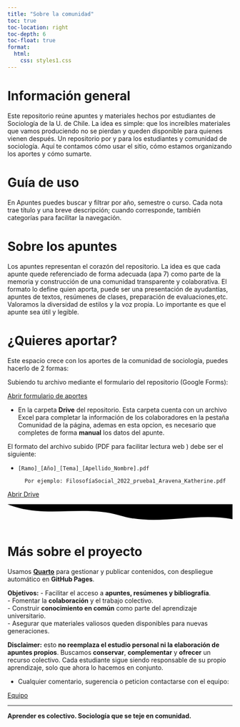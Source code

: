 ```yaml
---
title: "Sobre la comunidad"
toc: true
toc-location: right
toc-depth: 6
toc-float: true
format:
  html:
    css: styles1.css
---
```


# Información general

<div class="justificar">

Este repositorio reúne apuntes y materiales hechos por estudiantes de Sociología de la U. de Chile. La idea es simple: que los increíbles materiales que vamos produciendo no se pierdan y queden disponible para quienes vienen después. Un repositorio por y para los estudiantes y comunidad de sociología. Aquí te contamos cómo usar el sitio, cómo estamos organizando los aportes y cómo sumarte.

</div>

# Guía de uso

<div class="justificar">
En Apuntes puedes buscar y filtrar por año, semestre o curso. Cada nota trae título y una breve descripción; cuando corresponde, también categorías para facilitar la navegación.  
</div>

# Sobre los apuntes 

<div class="justificar">
Los apuntes representan el corazón del repositorio. La idea es que cada apunte quede referenciado de forma adecuada (apa 7) como parte de la memoria y construcción de una comunidad transparente y colaborativa. El formato lo define quien aporta, puede ser una presentación de ayudantías, apuntes de textos, resúmenes de clases, preparación de evaluaciones,etc.  Valoramos la diversidad de estilos y la voz propia. Lo importante es que el apunte sea útil y legible.
</div>

# ¿Quieres aportar? {#aporte}

<div class="justificar">
  Este espacio crece con los aportes de la comunidad de sociología, puedes hacerlo de 2 formas:

 Subiendo tu archivo mediante el formulario del repositorio (Google Forms):


 [Abrir formulario de aportes](https://forms.gle/WTuiENRJ61gJbwEB6){.btn-cta target=_blank rel=noopener}


- En la carpeta **Drive** del repositorio. Esta carpeta cuenta con un archivo Excel para completar la información de los colaboradores en la pestaña Comunidad de la página, ademas en esta opcion, es necesario que completes de forma **manual**  los datos del apunte. 

</div>

  El formato del archivo subido (PDF para facilitar lectura web ) debe ser el siguiente:

  - `[Ramo]_[Año]_[Tema]_[Apellido_Nombre].pdf`

          Por ejemplo: FilosofíaSocial_2022_prueba1_Aravena_Katherine.pdf


  [Abrir Drive](https://drive.google.com/drive/folders/1TkWgnE7F0SC4_pjIN6dK57W-HJyZIvRe?usp=sharing){.btn-cta target=_blank rel=noopener}





<!-- Separador ondulado -->
<div class="wave-sep" aria-hidden="true">
  <svg viewBox="0 0 1200 120" preserveAspectRatio="none">
    <path d="M0,0 C200,80 400,0 600,60 800,120 1000,40 1200,80 L1200,0 L0,0 Z"></path>
  </svg>
</div>

# Más sobre el proyecto

<div class="justificar">
Usamos **[Quarto](https://quarto.org/)** para gestionar y publicar contenidos, con despliegue automático en **GitHub Pages**.

**Objetivos:**
- Facilitar el acceso a **apuntes, resúmenes y bibliografía**.  
- Fomentar la **colaboración** y el trabajo colectivo.  
- Construir **conocimiento en común** como parte del aprendizaje universitario.  
- Asegurar que materiales valiosos queden disponibles para nuevas generaciones.  

**Disclaimer:** esto **no reemplaza el estudio personal ni la elaboración de apuntes propios**. Buscamos **conservar**, **complementar** y **ofrecer** un recurso colectivo. Cada estudiante sigue siendo responsable de su propio aprendizaje, solo que ahora lo hacemos en conjunto.

</div>



 - Cualquier comentario, sugerencia o peticion contactarse con el equipo: 

<div class="person-links"> <a href="index.qmd#equipo" class="pill">Equipo</a> </div>

---

**Aprender es colectivo. Sociología que se teje en comunidad.**

